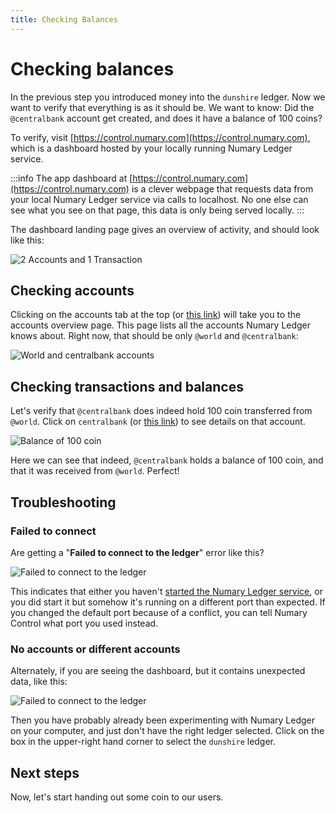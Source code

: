 ```yaml
---
title: Checking Balances
---
```


# Checking balances

In the previous step you introduced money into the `dunshire` ledger. Now we want to verify that everything is as it should be. We want to know: Did the `@centralbank` account get created, and does it have a balance of 100 coins?

To verify, visit [https://control.numary.com](https://control.numary.com), which is a dashboard hosted by your locally running Numary Ledger service.

:::info
The app dashboard at [https://control.numary.com](https://control.numary.com) is a clever webpage that requests data from your local Numary Ledger service via calls to localhost. No one else can see what you see on that page, this data is only being served locally.
:::

The dashboard landing page gives an overview of activity, and should look like this:

![2 Accounts and 1 Transaction](dashboard.png)

## Checking accounts

Clicking on the accounts tab at the top (or [this link](https://control.numary.com/accounts)) will take you to the accounts overview page. This page lists all the accounts Numary Ledger knows about. Right now, that should be only `@world` and `@centralbank`:

![World and centralbank accounts](accounts.png)

## Checking transactions and balances

Let's verify that `@centralbank` does indeed hold 100 coin transferred from `@world`. Click on `centralbank` (or [this link](https://control.numary.com/accounts/centralbank)) to see details on that account.

![Balance of 100 coin](centralbank.png)

Here we can see that indeed, `@centralbank` holds a balance of 100 coin, and that it was received from `@world`. Perfect!

## Troubleshooting

### Failed to connect

Are getting a "**Failed to connect to the ledger**" error like this?

![Failed to connect to the ledger](dashboard404.png)

This indicates that either you haven't [started the Numary Ledger service](start-the-server), or you did start it but somehow it's running on a different port than expected. If you changed the default port because of a conflict, you can tell Numary Control what port you used instead.

### No accounts or different accounts

Alternately, if you are seeing the dashboard, but it contains unexpected data, like this:

![Failed to connect to the ledger](dashboard404.png)

Then you have probably already been experimenting with Numary Ledger on your computer, and just don't have the right ledger selected. Click on the box in the upper-right hand corner to select the `dunshire` ledger.

## Next steps

Now, let's start handing out some coin to our users.